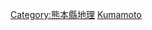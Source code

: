 {{日本行政區劃分類導航|山峰}}
{{Commonscat|Mountains of Kumamoto prefecture}}

[[Category:熊本縣地理|Category:熊本縣地理]]
[[Category:日本各都道府縣山峰|Kumamoto]]